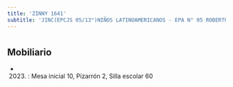 ```yaml
---
title: 'ZINNY 1641'
subtitle: 'JINC(EPCJS 05/13°)NIÑOS LATINOAMERICANOS - EPA N° 05 ROBERTO BILLINGHURST - EPC N° 05 ROBERTO BILLINGHURST'
---
```


#


## Mobiliario

*  (2023) : Mesa inicial 10, Pizarrón 2, Silla escolar 60 



